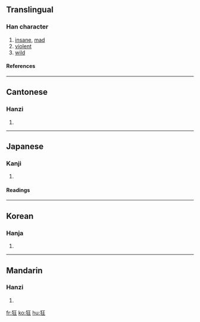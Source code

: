 ==Translingual==
===Han character===
{{Han char|rn=94|rad=犬|as=04|sn=7|four=4121<sub>4</sub>|canj=大竹一土 (KHMG)}}
# [[insane]], [[mad]]
# [[violent]]
# [[wild]]
====References====
{{Han ref|kx=0707.200|dkj=20287|dj=1120.030|hdz=21334.040|uh=72C2|ud=29378|bh=A867|bd=43111}}

----
==Cantonese==
===Hanzi===
{{yue-hanzi|jyut=|y=kwong4}}
# {{defn|Cantonese}}

----
==Japanese==
===Kanji===
{{ja-kanji|grade=c|rs=犬04}}
# {{defn|Japanese}} 
====Readings====
{{ja-readings|on=[[きょう]] (kyō)|kun=[[くるう]] (kuruu), [[きちがい]] (kichigai)}}

----
==Korean==
===Hanja===
{{ko-hanja|hangeul=광|eumhun=|rv=gwang|mr=kwang|y=kwang}}
# {{defn|Korean}}

----
==Mandarin==
===Hanzi===
{{cmn-hanzi|pin=[[kuáng]] (kuang2)|wg=k'uang<sup>2</sup>}}
# {{defn|Mandarin}}

[[fr:狂]]
[[ko:狂]]
[[hu:狂]]